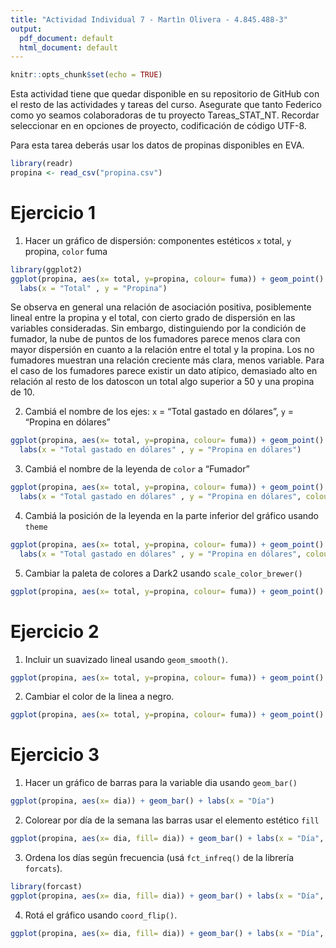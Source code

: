 ```yaml
---
title: "Actividad Individual 7 - Martìn Olivera - 4.845.488-3"
output:
  pdf_document: default
  html_document: default
---
```


```r
knitr::opts_chunk$set(echo = TRUE)
```

Esta actividad tiene que quedar disponible en su repositorio de GitHub con el resto de las actividades y tareas del curso. Asegurate que tanto Federico como yo seamos colaboradoras de tu proyecto Tareas_STAT_NT.
Recordar seleccionar en en opciones de proyecto, codificación de código UTF-8.

Para esta tarea deberás usar los datos de propinas disponibles en EVA.


```r
library(readr)
propina <- read_csv("propina.csv")
```

# Ejercicio 1

1. Hacer un gráfico de dispersión: componentes estéticos `x` total, `y` propina, `color` fuma


```r
library(ggplot2)
ggplot(propina, aes(x= total, y=propina, colour= fuma)) + geom_point() + theme(aspect.ratio = 1) + 
  labs(x = "Total" , y = "Propina")
```

Se observa en general una relación de asociación positiva, posiblemente lineal entre la propina y el total, con cierto grado de dispersión en las variables consideradas. Sin embargo, distinguiendo por la condición de fumador, la nube de puntos de los fumadores parece menos clara con mayor dispersión en cuanto a la relación entre el total y la propina. Los no fumadores muestran una relación creciente más clara, menos variable. Para el caso de los fumadores parece existir un dato atípico, demasiado alto en relación al resto de los datoscon un total algo superior a 50 y una propina de 10.


2. Cambiá el nombre de los ejes: `x` = "Total gastado en dólares", `y` = "Propina en dólares"

```r
ggplot(propina, aes(x= total, y=propina, colour= fuma)) + geom_point() + theme(aspect.ratio = 1) + 
  labs(x = "Total gastado en dólares" , y = "Propina en dólares")
```

3. Cambiá el nombre de la leyenda de `color` a "Fumador"

```r
ggplot(propina, aes(x= total, y=propina, colour= fuma)) + geom_point() + theme(aspect.ratio = 1) + 
  labs(x = "Total gastado en dólares" , y = "Propina en dólares", colour="Fumador")
```

4. Cambiá la posición de la leyenda en la parte inferior del gráfico usando `theme`

```r
ggplot(propina, aes(x= total, y=propina, colour= fuma)) + geom_point() + theme(aspect.ratio = 1) + theme(legend.position = "bottom") +
  labs(x = "Total gastado en dólares" , y = "Propina en dólares", colour="Fumador")
```

5. Cambiar la paleta de colores a Dark2 usando `scale_color_brewer()`

```r
ggplot(propina, aes(x= total, y=propina, colour= fuma)) + geom_point() + theme(aspect.ratio = 1) + theme(legend.position = "bottom") + scale_color_brewer(palette="Dark2") + labs(x = "Total gastado en dólares" , y = "Propina en dólares", colour="Fumador")
```




# Ejercicio 2

1. Incluir un suavizado lineal usando `geom_smooth()`.

```r
ggplot(propina, aes(x= total, y=propina, colour= fuma)) + geom_point() + theme(aspect.ratio = 1) + theme(legend.position = "bottom") + geom_smooth(method=lm, formula = y ~ x, se=FALSE) + scale_color_brewer(palette="Dark2") + labs(x = "Total gastado en dólares" , y = "Propina en dólares", colour="Fumador")
```

2. Cambiar el color de la linea a negro.


```r
ggplot(propina, aes(x= total, y=propina, colour= fuma)) + geom_point() + theme(aspect.ratio = 1) + theme(legend.position = "bottom") + geom_smooth(method=lm, formula = y ~ x, se=FALSE, colour = "black") + scale_color_brewer(palette="Dark2") + labs(x = "Total gastado en dólares" , y = "Propina en dólares", colour="Fumador")
```

# Ejercicio 3

1. Hacer un gráfico de barras para la variable dia usando `geom_bar()`

```r
ggplot(propina, aes(x= dia)) + geom_bar() + labs(x = "Día")
```


2. Colorear por día de la semana las barras usar el elemento estético `fill`

```r
ggplot(propina, aes(x= dia, fill= dia)) + geom_bar() + labs(x = "Día", fill="Fumador" )
```

3. Ordena los días según frecuencia (usá `fct_infreq()` de la librería `forcats`).
```r
library(forcast)
ggplot(propina, aes(x= dia, fill= dia)) + geom_bar() + labs(x = "Día", fill="Fumador" ) + fct_infreq()
```

4. Rotá el gráfico usando `coord_flip()`.
```r
ggplot(propina, aes(x= dia, fill= dia)) + geom_bar() + labs(x = "Día", fill="Fumador" ) + coord_flip ()
```

